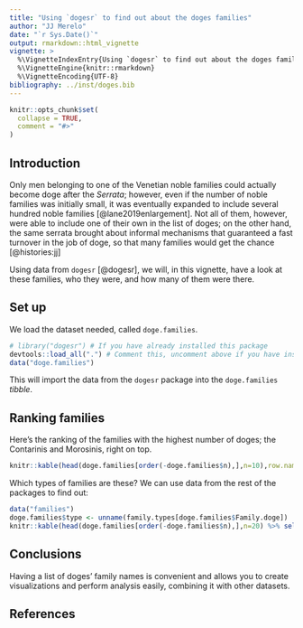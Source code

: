 ```yaml
---
title: "Using `dogesr` to find out about the doges families"
author: "JJ Merelo"
date: "`r Sys.Date()`"
output: rmarkdown::html_vignette
vignette: >
  %\VignetteIndexEntry{Using `dogesr` to find out about the doges families}
  %\VignetteEngine{knitr::rmarkdown}
  %\VignetteEncoding{UTF-8}
bibliography: ../inst/doges.bib
---
```


```r
knitr::opts_chunk$set(
  collapse = TRUE,
  comment = "#>"
)
```

## Introduction

Only men belonging to one of the Venetian noble families could actually become doge after the *Serrata*; however, even if the number of noble families was initially small, it was eventually expanded to include several hundred noble families [@lane2019enlargement]. Not all of them, however, were able to include one of their own in the list of doges; on the other hand, the same serrata brought about informal mechanisms that guaranteed a fast turnover in the job of doge, so that many families would get the chance [@histories:jj]

Using data from `dogesr` [@dogesr], we will, in this vignette, have a look at these families, who they were, and how many of them were there.

## Set up

We load the dataset needed, called `doge.families`.

```r
# library("dogesr") # If you have already installed this package
devtools::load_all(".") # Comment this, uncomment above if you have installed this package
data("doge.families")
```

This will import the data from the `dogesr` package into the `doge.families` *tibble*.

## Ranking families

Here's the ranking of the families with the highest number of doges; the Contarinis and Morosinis, right on top.

```r
knitr::kable(head(doge.families[order(-doge.families$n),],n=10),row.names=F,col.names=c("Doge family","Number of doges"))
```


Which types of families are these? We can use data from the rest of the packages to find out:

```r
data("families")
doge.families$type <- unname(family.types[doge.families$Family.doge])
knitr::kable(head(doge.families[order(-doge.families$n),],n=20) %>% select(1,3),row.names=F,col.names=c("Doge family","Family type"))
```

## Conclusions

Having a list of doges' family names is convenient and allows you to create visualizations and perform analysis easily, combining it with other datasets.

## References
